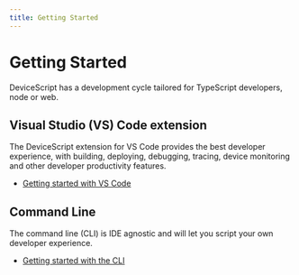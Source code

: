 ```yaml
---
title: Getting Started
---
```


# Getting Started

DeviceScript has a development cycle tailored for TypeScript developers, node or web.

## Visual Studio (VS) Code extension

The DeviceScript extension for VS Code provides the best developer experience, with building, deploying, debugging,
tracing, device monitoring and other developer productivity features.

-   [Getting started with VS Code](/getting-started/vscode)

## Command Line

The command line (CLI) is IDE agnostic and will let you script your own developer experience.

-   [Getting started with the CLI](/getting-started/cli)
